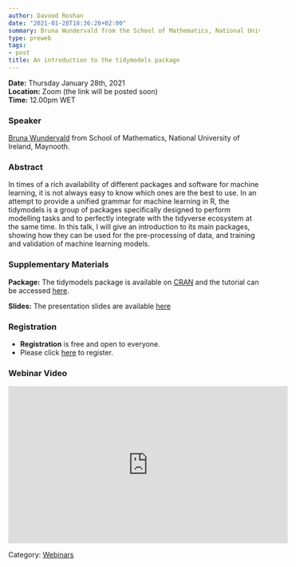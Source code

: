 ```yaml
---
author: Davood Roshan
date: "2021-01-28T18:36:26+02:00"
summary: Bruna Wundervald from the School of Mathematics, National University of Ireland, Maynooth will introduce tidymodels packages, and how they can be used for the pre-processing of data, and training and validation of machine learning models.
type: preweb
tags:
- post
title: An introduction to the tidymodels package
---
```

**Date:** Thursday January 28th, 2021 <br>
**Location:** Zoom (the link will be posted soon) <br>
**Time:** 12.00pm WET <br>


### Speaker
[Bruna Wundervald](https://brunaw.com/) from School of Mathematics, National University of Ireland, Maynooth.


### Abstract
In times of a rich availability of different packages and software for machine learning, it is not always easy to know which ones are the best to use. In an attempt to provide a unified grammar for machine learning in R, the tidymodels is a group of packages specifically designed to perform modelling tasks and to perfectly integrate with the tidyverse ecosystem at the same time. In this talk, I will give an introduction to its main packages, showing how they can be used for the pre-processing of data, and training and validation of machine learning models.

### Supplementary Materials
**Package:** The tidymodels package is available on [CRAN](https://cran.r-project.org/web/packages/tidymodels/index.html) and the tutorial can be accessed [here](https://www.tidymodels.org/).

**Slides:** The presentation slides are available [here](http://brunaw.com/tidymodels-webinar/slides/slides.html#1)

### Registration
- **Registration** is free and open to everyone. 
- Please click [here](https://www.eventbrite.ie/e/135974925663) to register. 

### Webinar Video
<iframe width="560" height="315" src="https://www.youtube.com/embed/8HJDKOkvnfE" frameborder="0" allow="accelerometer; autoplay; clipboard-write; encrypted-media; gyroscope; picture-in-picture" allowfullscreen></iframe>


Category: [<u>Webinars</u>](/webinars/)